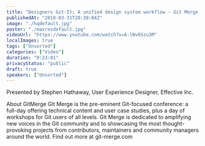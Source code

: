 ```yaml
---
title: "Designers Git-It; A unified design system workflow - Git Merge 2018"
publishedAt: "2018-03-31T20:30:04Z"
image: "./hqdefault.jpg"
poster: "./maxresdefault.jpg"
videoUrl: "https://www.youtube.com/watch?v=A-lNv6Szu3M"
localImages: true
tags: ["Unsorted"]
categories: ["Video"]
duration: "0:23:01"
privacyStatus: "public"
draft: true
speakers: ["Unsorted"]
---
```

Presented by Stephen Hathaway, User Experience Designer, Effective Inc.

About GitMerge
Git Merge is the pre-eminent Git-focused conference: a full-day offering technical content and user case studies, plus a day of workshops for Git users of all levels. Git Merge is dedicated to amplifying new voices in the Git community and to showcasing the most thought-provoking projects from contributors, maintainers and community managers around the world. Find out more at git-merge.com
